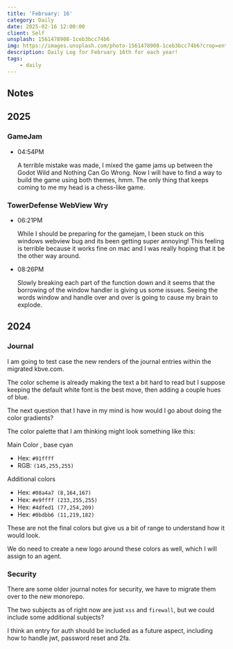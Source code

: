 ```yaml
---
title: 'February: 16'
category: Daily
date: 2025-02-16 12:00:00
client: Self
unsplash: 1561478908-1ceb3bcc74b6
img: https://images.unsplash.com/photo-1561478908-1ceb3bcc74b6?crop=entropy&cs=srgb&fm=jpg&ixid=MnwzNjM5Nzd8MHwxfHJhbmRvbXx8fHx8fHx8fDE2ODE3NDg2ODY&ixlib=rb-4.0.3&q=85
description: Daily Log for February 16th for each year!
tags:
    - daily
---
```


## Notes

## 2025

### GameJam

-   04:54PM

    A terrible mistake was made, I mixed the game jams up between the Godot Wild and Nothing Can Go Wrong. 
    Now I will have to find a way to build the game using both themes, hmm.
    The only thing that keeps coming to me my head is a chess-like game.

### TowerDefense WebView Wry

-   06:21PM

    While I should be preparing for the gamejam, I been stuck on this windows webview bug and its been getting super annoying!
    This feeling is terrible because it works fine on mac and I was really hoping that it be the other way around.

-   08:26PM

    Slowly breaking each part of the function down and it seems that the borrowing of the window handler is giving us some issues.
    Seeing the words window and handle over and over is going to cause my brain to explode.

## 2024

### Journal

I am going to test case the new renders of the journal entries within the migrated kbve.com.

The color scheme is already making the text a bit hard to read but I suppose keeping the default white font is the best move, then adding a couple hues of blue.

The next question that I have in my mind is how would I go about doing the color gradients?

The color palette that I am thinking might look something like this:

Main Color , base cyan
- Hex: `#91ffff`
- RGB: `(145,255,255)`

Additional colors
- Hex: `#08a4a7	(8,164,167)`
- Hex: `#e9ffff	(233,255,255)`
- Hex: `#4dfed1	(77,254,209)`
- Hex: `#0bdbb6	(11,219,182)`

These are not the final colors but give us a bit of range to understand how it would look.

We do need to create a new logo around these colors as well, which I will assign to an agent.


### Security

There are some older journal notes for security, we have to migrate them over to the new monorepo.

The two subjects as of right now are just `xss` and `firewall`, but we could include some additional subjects?

I think an entry for auth should be included as a future aspect, including how to handle jwt, password reset and 2fa.
